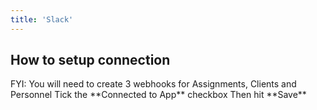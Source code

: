 ```yaml
---
title: 'Slack'
---
```


## How to setup connection

<Steps>
  <Step title="Go to https://api.slack.com/apps (Make sure you are logged in)">

  </Step>

  <Step title="Create an App">

  </Step>

  <Step title="Click &#x22;From scratch&#x22;">

  </Step>

  <Step title="Fill up the details, then click Create App.">

  </Step>

  <Step title="Click Incoming Webhooks">

  </Step>

  <Step title="Activate Incoming Webhooks">

  </Step>

  <Step title="Click Add New Webhook to Workspace">

  </Step>

  <Step title="Select the channel for the webhook, then click Allow">
    FYI: You will need to create 3 webhooks for Assignments, Clients and Personnel


  </Step>

  <Step title="Then copy the webhook url to your integration panel.">
    Tick the **Connected to App** checkbox


  </Step>

  <Step title="Click the checkboxes on the Actions tab">
    Then hit **Save**


  </Step>
</Steps>

##